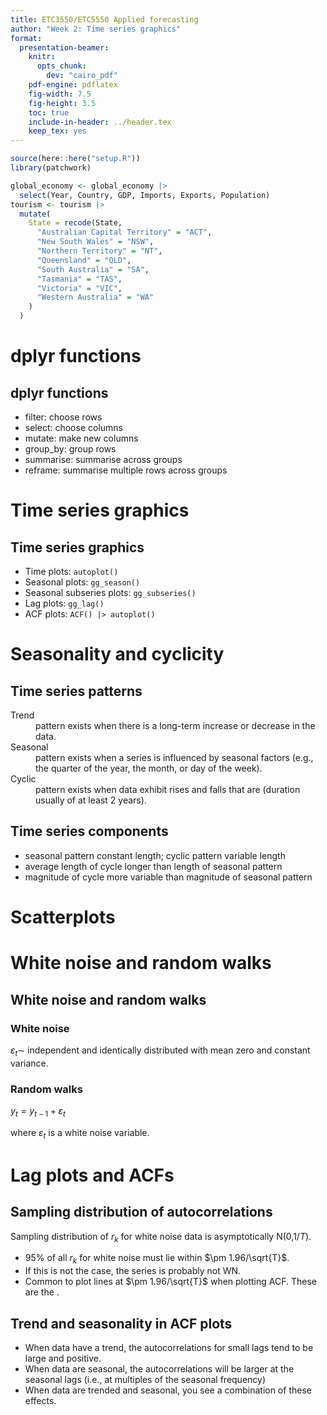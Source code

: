 ```yaml
---
title: ETC3550/ETC5550 Applied forecasting
author: "Week 2: Time series graphics"
format:
  presentation-beamer:
    knitr:
      opts_chunk:
        dev: "cairo_pdf"
    pdf-engine: pdflatex
    fig-width: 7.5
    fig-height: 3.5
    toc: true
    include-in-header: ../header.tex
    keep_tex: yes
---
```


```r
source(here::here("setup.R"))
library(patchwork)

global_economy <- global_economy |>
  select(Year, Country, GDP, Imports, Exports, Population)
tourism <- tourism |>
  mutate(
    State = recode(State,
      "Australian Capital Territory" = "ACT",
      "New South Wales" = "NSW",
      "Northern Territory" = "NT",
      "Queensland" = "QLD",
      "South Australia" = "SA",
      "Tasmania" = "TAS",
      "Victoria" = "VIC",
      "Western Australia" = "WA"
    )
  )
```

# dplyr functions

## dplyr functions

* filter: choose rows
* select: choose columns
* mutate: make new columns
* group_by: group rows
* summarise: summarise across groups
* reframe: summarise multiple rows across groups


# Time series graphics

## Time series graphics

* Time plots: `autoplot()`
* Seasonal plots: `gg_season()`
* Seasonal subseries plots: `gg_subseries()`
* Lag plots: `gg_lag()`
* ACF plots: `ACF() |> autoplot()`

# Seasonality and cyclicity


## Time series patterns

Trend
  : pattern exists when there is a long-term increase or decrease in the data.

Seasonal
  : pattern exists when a series is influenced by seasonal factors (e.g., the quarter of the year, the month, or day of the week).

Cyclic
  : pattern exists when data exhibit rises and falls that are \emph{not of fixed period} (duration usually of at least 2 years).

## Time series components

\alert{Differences between seasonal and cyclic patterns:}

* seasonal pattern constant length; cyclic pattern variable length
* average length of cycle longer than length of seasonal pattern
* magnitude of cycle more variable than magnitude of seasonal pattern

\pause

\begin{alertblock}{}
The timing of peaks and troughs is predictable with seasonal data, but unpredictable in the long term with cyclic data.
\end{alertblock}


# Scatterplots


# White noise and random walks

## White noise and random walks

### White noise

$\varepsilon_t\sim$ independent and identically distributed with mean zero and constant variance. 

### Random walks
$y_t = y_{t-1} + \varepsilon_t$

where $\varepsilon_t$ is a white noise variable.


# Lag plots and ACFs


## \large Sampling distribution of autocorrelations

Sampling distribution of $r_k$ for white noise data is asymptotically N(0,$1/T$).\pause

  *  95% of all $r_k$ for white noise must lie within $\pm 1.96/\sqrt{T}$.
  * If this is not the case, the series is probably not WN.
  * Common to plot lines at $\pm 1.96/\sqrt{T}$ when plotting ACF.
These are the \alert{critical values}.


## Trend and seasonality in ACF plots

- When data have a trend, the autocorrelations for small lags tend to be large and positive.
- When data are seasonal, the autocorrelations will be larger at the seasonal lags (i.e., at multiples of the seasonal frequency)
- When data are trended and seasonal, you see a combination of these effects.


